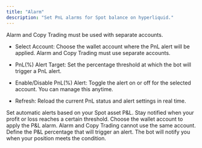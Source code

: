 ```yaml
---
title: "Alarm"
description: "Set PnL alarms for Spot balance on hyperliquid."
---
```

<Note>Alarm and Copy Trading must be used with separate accounts.</Note>

- Select Account: Choose the wallet account where the PnL alert will be applied. Alarm and Copy Trading must use separate accounts.

- PnL(%) Alert Target: Set the percentage threshold at which the bot will trigger a PnL alert.

- Enable/Disable PnL(%) Alert: Toggle the alert on or off for the selected account. You can manage this anytime.

- Refresh: Reload the current PnL status and alert settings in real time.

<CardGroup cols={1}>
  <Card title="Overview Alarm Feature" img="/images/tools/alarm_1.PNG">
    Set automatic alerts based on your Spot asset P&L.  
    Stay notified when your profit or loss reaches a certain threshold.
  </Card>
</CardGroup>

<CardGroup cols={2}>
  <Card title="Select Account" img="/images/tools/alarm_3.jpeg">
    Choose the wallet account to apply the P&L alarm.  
    Alarm and Copy Trading cannot use the same account.
  </Card>
  <Card title="Set PnL(%) Alert Target" img="/images/tools/alarm_4.jpeg">
    Define the P&L percentage that will trigger an alert.  
    The bot will notify you when your position meets the condition.
  </Card>
</CardGroup>
